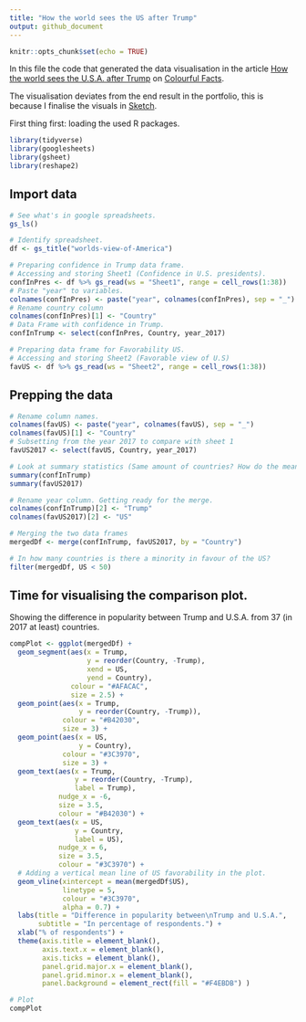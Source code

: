 ```yaml
---
title: "How the world sees the US after Trump"
output: github_document
---
```


```r
knitr::opts_chunk$set(echo = TRUE)
```

In this file the code that generated the data visualisation in the article [How the world sees the U.S.A. after Trump](https://medium.com/tdebeus/how-the-world-sees-the-u-s-a-after-trump-2f2ad6dd0e12) on [Colourful Facts](https://medium.com/tdebeus). 

The visualisation deviates from the end result in the portfolio, this is because I finalise the visuals in [Sketch](https://www.sketchapp.com/).

First thing first: loading the used R packages.
```r
library(tidyverse)
library(googlesheets)
library(gsheet)
library(reshape2)
```

## Import data

```r
# See what's in google spreadsheets.
gs_ls()

# Identify spreadsheet.
df <- gs_title("worlds-view-of-America")

# Preparing confidence in Trump data frame.
# Accessing and storing Sheet1 (Confidence in U.S. presidents).
confInPres <- df %>% gs_read(ws = "Sheet1", range = cell_rows(1:38))
# Paste "year" to variables.
colnames(confInPres) <- paste("year", colnames(confInPres), sep = "_")
# Rename country column
colnames(confInPres)[1] <- "Country"
# Data Frame with confidence in Trump.
confInTrump <- select(confInPres, Country, year_2017)

# Preparing data frame for Favorability US.
# Accessing and storing Sheet2 (Favorable view of U.S)
favUS <- df %>% gs_read(ws = "Sheet2", range = cell_rows(1:38))
```

## Prepping the data
```r
# Rename column names.
colnames(favUS) <- paste("year", colnames(favUS), sep = "_")
colnames(favUS)[1] <- "Country"
# Subsetting from the year 2017 to compare with sheet 1
favUS2017 <- select(favUS, Country, year_2017)

# Look at summary statistics (Same amount of countries? How do the mean and median differ?)
summary(confInTrump)
summary(favUS2017)

# Rename year column. Getting ready for the merge.
colnames(confInTrump)[2] <- "Trump" 
colnames(favUS2017)[2] <- "US"

# Merging the two data frames
mergedDf <- merge(confInTrump, favUS2017, by = "Country")

# In how many countries is there a minority in favour of the US? 
filter(mergedDf, US < 50)

```

## Time for visualising the comparison plot.
Showing the difference in popularity between Trump and U.S.A. from 37 (in 2017 at least) countries. 

```r

compPlot <- ggplot(mergedDf) +
  geom_segment(aes(x = Trump,
                   y = reorder(Country, -Trump),
                   xend = US,
                   yend = Country),
               colour = "#AFACAC",
               size = 2.5) +
  geom_point(aes(x = Trump, 
                 y = reorder(Country, -Trump)),
             colour = "#B42030",
             size = 3) +
  geom_point(aes(x = US, 
                 y = Country),
             colour = "#3C3970",
             size = 3) +
  geom_text(aes(x = Trump,
                y = reorder(Country, -Trump),
                label = Trump),
            nudge_x = -6,
            size = 3.5,
            colour = "#B42030") +
  geom_text(aes(x = US,
                y = Country,
                label = US),
            nudge_x = 6,
            size = 3.5,
            colour = "#3C3970") +
  # Adding a vertical mean line of US favorability in the plot.
  geom_vline(xintercept = mean(mergedDf$US),
             linetype = 5,
             colour = "#3C3970",
             alpha = 0.7) +
  labs(title = "Difference in popularity between\nTrump and U.S.A.",
       subtitle = "In percentage of respondents.") +
  xlab("% of respondents") +
  theme(axis.title = element_blank(),
        axis.text.x = element_blank(),
        axis.ticks = element_blank(),
        panel.grid.major.x = element_blank(),
        panel.grid.minor.x = element_blank(),
        panel.background = element_rect(fill = "#F4EBDB") )

# Plot
compPlot

```


